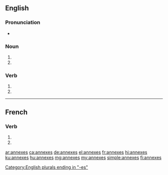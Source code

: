 {{also|annexés}}
==English==

===Pronunciation===
* {{IPA|/ˈænɛksɪz/|lang=en}}

===Noun===
{{head|en|noun plural form}}

# {{plural of|annex|lang=en}}
# {{plural of|annexe|lang=en}}

===Verb===
{{head|en|verb form}}

# {{en-third-person singular of|annex}}
# {{en-third-person singular of|annexe}}

[[Category:English plurals ending in "-es"]]

----

==French==

===Verb===
{{fr-verb-form}}

# {{inflection of|annexer||2|s|pres|indc|lang=fr}}
# {{inflection of|annexer||2|s|pres|subj|lang=fr}}

[[ar:annexes]]
[[ca:annexes]]
[[de:annexes]]
[[el:annexes]]
[[fr:annexes]]
[[hi:annexes]]
[[ku:annexes]]
[[hu:annexes]]
[[mg:annexes]]
[[my:annexes]]
[[simple:annexes]]
[[fi:annexes]]